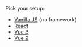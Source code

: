 Pick your setup:

* [Vanilla JS](/guide/getting-started/vanilla) (no framework)
* [React](/guide/getting-started/react)
* [Vue 3](/guide/getting-started/vue-3)
* [Vue 2](/guide/getting-started/vue-2)